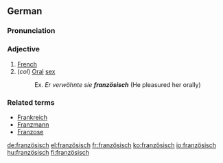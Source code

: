 {{see|Französisch}}
==German==

===Pronunciation===
{{IPA|/franˈtsøːzɪʃ/|lang=de}}

===Adjective===
{{infl|de|adjective}}

# [[French]]
# (''col'') [[Oral]] [[sex]]
#:Ex. ''Er verwöhnte sie '''französisch''''' (He pleasured her orally)

===Related terms===
*[[Frankreich]]
*[[Franzmann]]
*[[Franzose]]

[[de:französisch]]
[[el:französisch]]
[[fr:französisch]]
[[ko:französisch]]
[[io:französisch]]
[[hu:französisch]]
[[fi:französisch]]